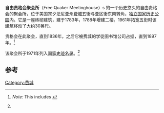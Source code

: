 {{Infobox NRHP
| name = 自由贵格会聚会所
| image = Free Quaker Meeting House from northeast.jpg
| image_size = 287px
| location= [[费城|费城]]五街与亚区街西南转角
| coordinates = {{coord|39|57|10|N|75|8|34|W|display=inline,title}}
| locmapin = Philadelphia#Pennsylvania#USA
| built = 1783年
| added = 1971年9月22日
| refnum = 71000063<ref name="nris">{{NRISref|2009a}}</ref>
}}
'''自由贵格会聚会所'''（Free Quaker Meetinghouse）s 的一个历史悠久的自由贵格会的聚会所，位于美国宾夕法尼亚州[[费城|费城]]五街与亚区街东南转角，[[独立国家历史公园|独立国家历史公园]]内。它是一座砖砌建筑，建于1783年，1788年增建二楼。1961年拓宽五街时该建筑移动了大约30英尺。

贵格会在此聚会，直到1836年，之后它被费城的学徒图书馆公司占据，直到1897年。<ref name="arch">{{cite web| url = https://www.dot7.state.pa.us/ce/SelectWelcome.asp| title = National Historic Landmarks & National Register of Historic Places in Pennsylvania| publisher = CRGIS: Cultural Resources Geographic Information System| format = Searchable database}} ''Note:'' This includes {{cite web| url = {{NRHP-PA|H001382_01H.pdf}}| title = National Register of Historic Places Inventory Nomination Form: Free Quaker Meetinghouse| accessdate = 2012-06-16| author =Mary C. Means| format = PDF| date= 1970年6月}}</ref>

该聚会所于1971年列入[[国家史迹名录|国家史迹名录]]。<ref name="nris"/>

==参考==
{{reflist}}
[[Category:费城|Category:费城]]